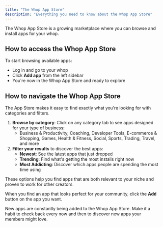 ```yaml
---
title: "The Whop App Store"
description: "Everything you need to know about the Whop App Store"
---
```


The Whop App Store is a growing marketplace where you can browse and install apps for your whop.

## How to access the Whop App Store

To start browsing available apps:

- Log in and go to your whop
- Click **Add app** from the left sidebar
- You're now in the Whop App Store and ready to explore

## How to navigate the Whop App Store

The App Store makes it easy to find exactly what you're looking for with categories and filters.

1. **Browse by category**: Click on any category tab to see apps designed for your type of business:
   - Business & Productivity, Coaching, Developer Tools, E-commerce & Shopping, Games, Health & Fitness, Social, Sports, Trading, Travel, and more
2. **Filter your results** to discover the best apps:
   - **Newest**: See the latest apps that just dropped
   - **Trending**: Find what's getting the most installs right now
   - **Most Addicting**: Discover which apps people are spending the most time using

These options help you find apps that are both relevant to your niche and proven to work for other creators.

When you find an app that looks perfect for your community, click the **Add** button on the app you want.

<Tip>
  New apps are constantly being added to the Whop App Store. Make it a habit to check back every now and then to discover new apps your members might love. 
</Tip>